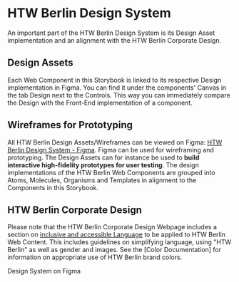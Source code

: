 
<Meta title="Design"></Meta>

<htw-berlin-logo size="m" color="green" href="https://www.figma.com/community/file/967403995813664231/HTW-Berlin---Design-System" alt-title="Visit Design System on Figma"></htw-berlin-logo>

# HTW Berlin Design System

An important part of the HTW Berlin Design System is its Design Asset implementation and an alignment with the HTW Berlin Corporate Design.

## Design Assets

Each Web Component in this Storybook is linked to its respective Design implementation in Figma.
You can find it under the components' Canvas in the tab Design next to the Controls.
This way you can immediately compare the Design with the Front-End implementation of a component.

## Wireframes for Prototyping

All HTW Berlin Design Assets/Wireframes can be viewed on Figma: [HTW Berlin Design System - Figma](https://www.figma.com/community/file/967403995813664231/HTW-Berlin---Design-System).
Figma can be used for wireframing and prototyping. The Design Assets can for instance be used to **build interactive high-fidelity prototypes for user testing**.
The design implementations of the HTW Berlin Web Components are grouped into Atoms, Molecules, Organisms and Templates in alignment to the Components in this Storybook.

## HTW Berlin Corporate Design

Please note that the HTW Berlin Corporate Design Webpage includes a section on [inclusive and accessible Language](https://corporatedesign.htw-berlin.de/barrierefreiheit/barrierefreie-sprache/) to be applied to HTW Berlin Web Content. This includes guidelines on simplifying language, using "HTW Berlin" as well as gender and images.
See the [Color Documentation] for information on appropriate use of HTW Berlin brand colors.

<htw-berlin-button variant="filled" href="https://www.figma.com/community/file/967403995813664231/HTW-Berlin---Design-System" altTitle="Visit the Design System on Figma">Design System on Figma</htw-berlin-button>
